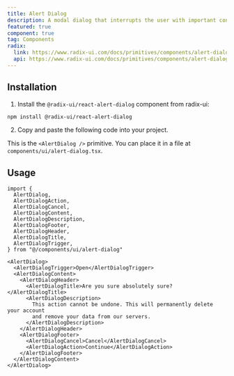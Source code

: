 ```yaml
---
title: Alert Dialog
description: A modal dialog that interrupts the user with important content and expects a response.
featured: true
component: true
tag: Components
radix:
  link: https://www.radix-ui.com/docs/primitives/components/alert-dialog
  api: https://www.radix-ui.com/docs/primitives/components/alert-dialog#api-reference
---
```


<ComponentExample src="src/components/examples/AlertDialogDemo.tsx">
  <AlertDialogDemo />
</ComponentExample>

## Installation

1. Install the `@radix-ui/react-alert-dialog` component from radix-ui:

```bash
npm install @radix-ui/react-alert-dialog
```

2. Copy and paste the following code into your project.

<ComponentSource src="src/components/ui/AlertDialog.tsx" />

<Callout>

This is the `<AlertDialog />` primitive. You can place it in a file at `components/ui/alert-dialog.tsx`.

</Callout>

## Usage

```tsx
import {
  AlertDialog,
  AlertDialogAction,
  AlertDialogCancel,
  AlertDialogContent,
  AlertDialogDescription,
  AlertDialogFooter,
  AlertDialogHeader,
  AlertDialogTitle,
  AlertDialogTrigger,
} from "@/components/ui/alert-dialog"
```

```tsx
<AlertDialog>
  <AlertDialogTrigger>Open</AlertDialogTrigger>
  <AlertDialogContent>
    <AlertDialogHeader>
      <AlertDialogTitle>Are you sure absolutely sure?</AlertDialogTitle>
      <AlertDialogDescription>
        This action cannot be undone. This will permanently delete your account
        and remove your data from our servers.
      </AlertDialogDescription>
    </AlertDialogHeader>
    <AlertDialogFooter>
      <AlertDialogCancel>Cancel</AlertDialogCancel>
      <AlertDialogAction>Continue</AlertDialogAction>
    </AlertDialogFooter>
  </AlertDialogContent>
</AlertDialog>
```
